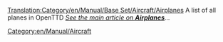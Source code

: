 [[Translation:Category/en/Manual/Base Set/Aircraft/Airplanes]]
A list of all planes in OpenTTD
''[[en/Manual/Aircraft|See the main article on '''Airplanes''']]...''

[[Category:en/Manual/Aircraft]]